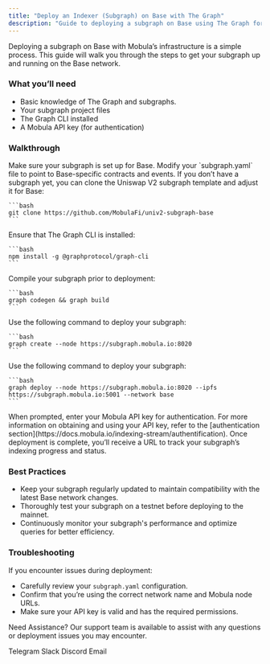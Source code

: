 ```yaml
---
title: "Deploy an Indexer (Subgraph) on Base with The Graph"
description: "Guide to deploying a subgraph on Base using The Graph for efficient blockchain data indexing and querying."
---
```


Deploying a subgraph on Base with Mobula’s infrastructure is a simple process. This guide will walk you through the steps to get your subgraph up and running on the Base network.

### What you’ll need

- Basic knowledge of The Graph and subgraphs.
- Your subgraph project files
- The Graph CLI installed
- A Mobula API key (for authentication)

### Walkthrough

<Steps>
  <Step title="Prepare Your Subgraph">
    Make sure your subgraph is set up for Base. Modify your `subgraph.yaml` file to point to Base-specific contracts and events. If you don’t have a subgraph yet, you can clone the Uniswap V2 subgraph template and adjust it for Base:

    ```bash
    git clone https://github.com/MobulaFi/univ2-subgraph-base
    ```
  </Step>

  <Step title="Install Dependencies">
    Ensure that The Graph CLI is installed:

    ```bash
    npm install -g @graphprotocol/graph-cli
    ```
  </Step>

  <Step title="Build Your Subgraph">
    Compile your subgraph prior to deployment:

    ```bash
    graph codegen && graph build
    ```
  </Step>

  <Step title="Create the Subgraph">
    Use the following command to deploy your subgraph:

    ```bash
    graph create --node https://subgraph.mobula.io:8020
    ```
  </Step>

  <Step title="Deploy to Mobula's Base Node">
    Use the following command to deploy your subgraph:

    ```bash
    graph deploy --node https://subgraph.mobula.io:8020 --ipfs https://subgraph.mobula.io:5001 --network base
    ```
  </Step>

  <Step title="Authenticate">
    When prompted, enter your Mobula API key for authentication. For more information on obtaining and using your API key, refer to the [authentication section](https://docs.mobula.io/indexing-stream/authentification).
  </Step>

  <Step title="Monitor Deployment">
    Once deployment is complete, you’ll receive a URL to track your subgraph’s indexing progress and status.
  </Step>
</Steps>

### Best Practices

- Keep your subgraph regularly updated to maintain compatibility with the latest Base network changes.
- Thoroughly test your subgraph on a testnet before deploying to the mainnet.
- Continuously monitor your subgraph's performance and optimize queries for better efficiency.

### Troubleshooting

If you encounter issues during deployment:

- Carefully review your `subgraph.yaml` configuration.
- Confirm that you’re using the correct network name and Mobula node URLs.
- Make sure your API key is valid and has the required permissions.

Need Assistance? Our support team is available to assist with any questions or deployment issues you may encounter.

<CardGroup>
  <Card title="Support" icon="Telegram" href="https://t.me/MobulaPartnerBot?start=Mobula_API_Support_Key">Telegram</Card>
  <Card title="Support" icon="Slack" href="https://join.slack.com/t/mobulaapi/shared_invite/zt-29zrrpjnl-I0tyD73sy7zKy8q~KLL3Ug">Slack</Card>
  <Card title="Support" icon="Discord" href="https://discord.gg/JVT7xKm3AD">Discord</Card>
  <Card title="Email Support" icon="envelope" href="mailto:contact@mobulalabs.org">Email</Card>
</CardGroup>

